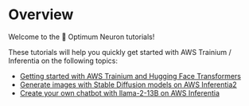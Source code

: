 <!---
Copyright 2023 The HuggingFace Team. All rights reserved.

Licensed under the Apache License, Version 2.0 (the "License");
you may not use this file except in compliance with the License.
You may obtain a copy of the License at

    http://www.apache.org/licenses/LICENSE-2.0

Unless required by applicable law or agreed to in writing, software
distributed under the License is distributed on an "AS IS" BASIS,
WITHOUT WARRANTIES OR CONDITIONS OF ANY KIND, either express or implied.
See the License for the specific language governing permissions and
limitations under the License.
-->

# Overview

Welcome to the 🤗 Optimum Neuron tutorials!

These tutorials will help you quickly get started with AWS Trainium / Inferentia on the following topics:

- [Getting started with AWS Trainium and Hugging Face Transformers](./fine_tune_bert)
- [Generate images with Stable Diffusion models on AWS Inferentia2](./stable_diffusion)
- [Create your own chatbot with llama-2-13B on AWS Inferentia](./llama2-13b-chatbot)
